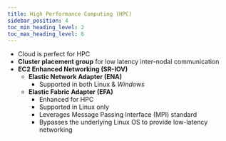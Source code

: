 ```yaml
---
title: High Performance Computing (HPC)
sidebar_position: 4
toc_min_heading_level: 2
toc_max_heading_level: 6
---
```


<TOCInline toc={toc} minHeadingLevel={2} maxHeadingLevel={6} />

- Cloud is perfect for HPC
- **Cluster placement group** for low latency inter-nodal communication
- **EC2 Enhanced Networking (SR-IOV)**
  - **Elastic Network Adapter (ENA)**
    - Supported in both Linux & *Windows*
  - **Elastic Fabric Adapter (EFA)**
    - Enhanced for HPC
    - Supported in Linux only
    - Leverages Message Passing Interface (MPI) standard
    - Bypasses the underlying Linux OS to provide low-latency networking
